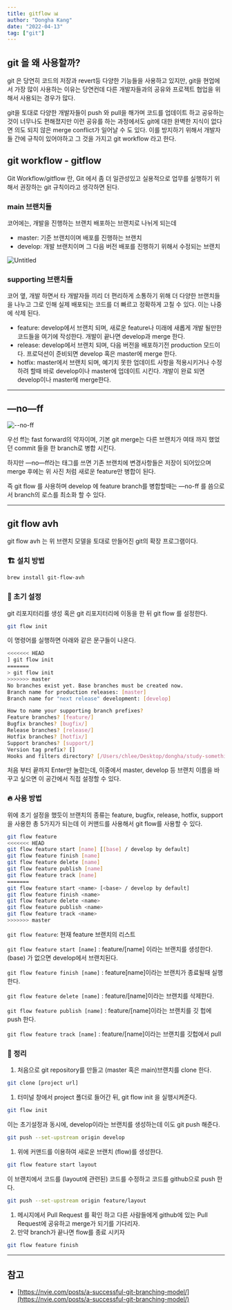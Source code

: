 ```yaml
---
title: gitflow 📊
author: "Dongha Kang"
date: "2022-04-13"
tag: ["git"]
---
```


## git 을 왜 사용할까?

git 은 당연히 코드의 저장과 revert등 다양한 기능들을 사용하고 있지만, git을 현업에서 가장 많이 사용하는 이유는 당연컨데 다른 개발자들과의 공유와 프로젝트 협업을 위해서 사용되는 경우가 많다.

git을 토대로 다양한 개발자들이 push 와 pull을 해가며 코드를 업데이트 하고 공유하는것이 너무나도 편해졌지만 이런 공유를 하는 과정에서도 git에 대한 완벽한 지식이 없다면 의도 되지 않은 merge conflict가 일어날 수 도 있다. 
이를 방지하기 위해서 개발자들 간에 규칙이 있어야하고 그 것을 가지고 git workflow 라고 한다.

## git workflow - gitflow

Git Workflow/gitflow 란, Git 에서 좀 더 일관성있고 실용적으로 업무를 실행하기 위해서 권장하는 git 규칙이라고 생각하면 된다.

### main 브랜치들

코어에는, 개발을 진행하는 브랜치 배포하는 브랜치로 나뉘게 되는데

- master: 기준 브랜치이며 배포를 진행하는 브랜치
- develop: 개발 브랜치이며 그 다음 버전 배포를 진행하기 위해서 수정되는 브랜치

![Untitled](/img/blog/git1.png)

### supporting 브랜치들

코어 옆, 개발 하면서 타 개발자들 끼리 더 편리하게 소통하기 위해 더 다양한 브랜치들을 나누고 그로 인해 실제 배포되는 코드를 더 빠르고 정확하게 고칠 수 있다. 이는 나중에 삭제 된다.

- feature: develop에서 브랜치 되며, 새로운 feature나 미래에 새롭게 개발 될만한 코드들을 여기에 작성한다. 개발이 끝나면 develop과 merge 한다.
- release: develop에서 브랜치 되며, 다음 버전을 배포하기전 production 모드이다. 프로덕션이 준비되면 develop 혹은 master에 merge 한다.
- hotfix: master에서 브랜치 되며, 예기치 못한 업데이트 사항을 적용시키거나 수정하려 할때 바로 develop이나 master에 업데이트 시킨다. 개발이 완료 되면 develop이나 master에 merge한다.

---

## —no—ff

![--no-ff](/img/blog/git2.png)

우선 ff는 fast forward의 약자이며, 기본 git merge는 다른 브랜치가 여태 까지 했었던 commit 들을 한 branch로 병합 시킨다.

하지만 —no—ff라는 태그를 쓰면 기존 브랜치에 변경사항들은 저장이 되어있으며 merge 후에는 위 사진 처럼 새로운 feature만 병합이 된다. 

즉 git flow 를 사용하며 develop 에 feature branch를 병합할때는 —no-ff 를 씀으로서 branch의 로스를 최소화 할 수 있다.

---

## git flow avh

git flow avh 는 위 브랜치 모델을 토대로 만들어진 git의 확장 프로그램이다.

### 🏗 설치 방법

```bash
brew install git-flow-avh
```

### 🎉 초기 설정

git 리포지터리를 생성 혹은 git 리포지터리에 이동을 한 뒤 git flow 를 설정한다.

```bash
git flow init
```

이 명령어를 실행하면 아래와 같은 문구들이 나온다.

```bash
<<<<<<< HEAD
] git flow init
=======
> git flow init
>>>>>>> master
No branches exist yet. Base branches must be created now.
Branch name for production releases: [master]
Branch name for "next release" development: [develop]

How to name your supporting branch prefixes?
Feature branches? [feature/]
Bugfix branches? [bugfix/]
Release branches? [release/]
Hotfix branches? [hotfix/]
Support branches? [support/]
Version tag prefix? []
Hooks and filters directory? [/Users/chlee/Desktop/dongha/study-something/.git/hooks]
```

처음 부터 끝까지 Enter만 눌렀는데, 이중에서 master, develop 등 브랜치 이름을 바꾸고 싶으면 이 공간에서 직접 설정할 수 있다.

### 🔥 사용 방법

위에 초기 설정을 했듯이 브랜치의 종류는 feature, bugfix, release, hotfix, support을 사용한 총 5가지가 되는데 이 커맨드를 사용해서 git flow를 사용할 수 있다.

```bash
git flow feature
<<<<<<< HEAD
git flow feature start [name] [[base] / develop by default]
git flow feature finish [name]
git flow feature delete [name]
git flow feature publish [name]
git flow feature track [name]
=======
git flow feature start <name> [<base> / develop by default]
git flow feature finish <name>
git flow feature delete <name>
git flow feature publish <name>
git flow feature track <name>
>>>>>>> master
```

`git flow feature`: 현재 feature 브랜치의 리스트

`git flow feature start [name]` : feature/[name] 이라는 브랜치를 생성한다. (base) 가 없으면 develop에서 브랜치된다.

`git flow feature finish [name]` : feature[name]이라는 브랜치가 종료될때 실행한다.

`git flow feature delete [name]` : feature/[name]이라는 브랜치를 삭제한다.

`git flow feature publish [name]` : feature/[name]이라는 브랜치를 깃 헙에 push 한다.

`git flow feature track [name]` : feature/[name]이라는 브랜치를 깃헙에서 pull

### 🧹 **정리**

1. 처음으로 git repository를 만들고 (master 혹은 main)브랜치를 clone 한다.

```bash
git clone [project url]
```

1. 터미널 창에서 project 폴더로 들어간 뒤, git flow init 을 실행시켜준다.

```bash
git flow init 
```

이는 초기설정과 동시에, develop이라는 브랜치를 생성하는데 이도 git push 해준다.

```bash
git push --set-upstream origin develop
```

1. 위에 커맨드를 이용하여 새로운 브랜치 (flow)를 생성한다.

```bash
git flow feature start layout
```

이 브랜치에서 코드를 (layout에 관련된) 코드를 수정하고 코드를 github으로 push 한다.

```bash
git push --set-upstream origin feature/layout
```

1. 메시지에서 Pull Request 를 확인 하고 다른 사람들에게 github에 있는 Pull Request에 공유하고 merge가 되기를 기다리자.
2. 만약 branch가 끝나면 flow를 종료 시키자

```bash
git flow feature finish 
```

---

## 참고

- [https://nvie.com/posts/a-successful-git-branching-model/](https://nvie.com/posts/a-successful-git-branching-model/)